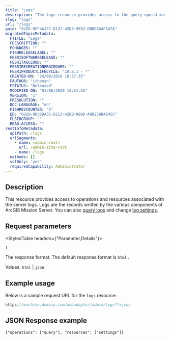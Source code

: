 ```yaml
---
title: "Logs"
description: "The logs resource provides access to the query operation and the settings resource."
slug: "logs"
url: "/logs"
guid: "GUID-0FF4A1F7-D137-45D3-9592-DBDEADAF1A7A"
migratedTopicMetadata:
  FTITLE: "Logs"
  FDESCRIPTION: ""
  FCHANGES: ""
  FISHRELEASELABEL: ""
  FESRISOFTWARERELEASE: ""
  FESRITAGCLOUD: ""
  FESRIRECREATIONPROCEDURE: ""
  FESRIPRODUCTLIFECYCLE: "10.8.1 - *"
  CREATED-ON: "24/09/2019 18:57:35"
  FAUTHOR: "ithoman"
  FSTATUS: "Released"
  MODIFIED-ON: "01/06/2020 15:51:55"
  VERSION: "1"
  FRESOLUTION: ""
  DOC-LANGUAGE: "en"
  FISHREVCOUNTER: "5"
  ED: "GUID-0D36DA35-D213-42DB-889D-A9D259B4845C"
  FUSERGROUP: ""
  READ-ACCESS: ""
restInfoMetadata:
  apiPath: /logs
  urlSegments:
    - name: <admin-root>
      url: /admin-site-root
    - name: /logs
  methods: []
  sslOnly: 'yes'
  requiredCapability: Administrator
---
```


## Description

This resource provides access to operations and resources associated with the server logs. Logs are the records written by the various components of  ArcGIS Mission Server. You can also [query logs](/logs-query-logs) and change [log settings](/logs-log-settings). 

##  Request parameters

<StyledTable headers={"Parameter,Details"}>

<StyledTableRow>

<StyledTableCell cellStyle="markdown">

`f` 

</StyledTableCell>

<StyledTableCell cellStyle="markdown">

The response format. The default response format is `html` . 

Values: `html`  \| `json` 

</StyledTableCell>

</StyledTableRow>

</StyledTable>

## Example usage

Below is a sample request URL for the `logs`  resource:

```javascript
https://machine.domain.com/webadaptor/admin/logs?f=json
```

 

## JSON Response example

```other
{"operations": ["query"], "resources": ["settings"]}

```

 
